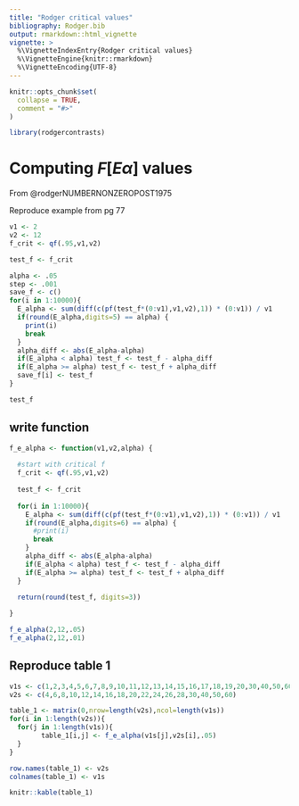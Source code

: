 ```yaml
---
title: "Rodger critical values"
bibliography: Rodger.bib
output: rmarkdown::html_vignette
vignette: >
  %\VignetteIndexEntry{Rodger critical values}
  %\VignetteEngine{knitr::rmarkdown}
  %\VignetteEncoding{UTF-8}
---
```


```r
knitr::opts_chunk$set(
  collapse = TRUE,
  comment = "#>"
)
```

```r
library(rodgercontrasts)
```

# Computing $F[E\alpha]$ values

From @rodgerNUMBERNONZEROPOST1975

Reproduce example from pg 77

```r

v1 <- 2
v2 <- 12
f_crit <- qf(.95,v1,v2)

test_f <- f_crit

alpha <- .05
step <- .001
save_f <- c()
for(i in 1:10000){
  E_alpha <- sum(diff(c(pf(test_f*(0:v1),v1,v2),1)) * (0:v1)) / v1
  if(round(E_alpha,digits=5) == alpha) {
    print(i)
    break
  }
  alpha_diff <- abs(E_alpha-alpha)
  if(E_alpha < alpha) test_f <- test_f - alpha_diff
  if(E_alpha >= alpha) test_f <- test_f + alpha_diff
  save_f[i] <- test_f
}

test_f

```

## write function

```r

f_e_alpha <- function(v1,v2,alpha) {
  
  #start with critical f
  f_crit <- qf(.95,v1,v2)
  
  test_f <- f_crit
  
  for(i in 1:10000){
    E_alpha <- sum(diff(c(pf(test_f*(0:v1),v1,v2),1)) * (0:v1)) / v1
    if(round(E_alpha,digits=6) == alpha) {
      #print(i)
      break
    }
    alpha_diff <- abs(E_alpha-alpha)
    if(E_alpha < alpha) test_f <- test_f - alpha_diff
    if(E_alpha >= alpha) test_f <- test_f + alpha_diff
  }

  return(round(test_f, digits=3))
  
}

f_e_alpha(2,12,.05)
f_e_alpha(2,12,.01)

```

## Reproduce table 1

```r

v1s <- c(1,2,3,4,5,6,7,8,9,10,11,12,13,14,15,16,17,18,19,20,30,40,50,60)
v2s <- c(4,6,8,10,12,14,16,18,20,22,24,26,28,30,40,50,60)

table_1 <- matrix(0,nrow=length(v2s),ncol=length(v1s))
for(i in 1:length(v2s)){
  for(j in 1:length(v1s)){
        table_1[i,j] <- f_e_alpha(v1s[j],v2s[i],.05)
  }
}

row.names(table_1) <- v2s
colnames(table_1) <- v1s

knitr::kable(table_1)

```



